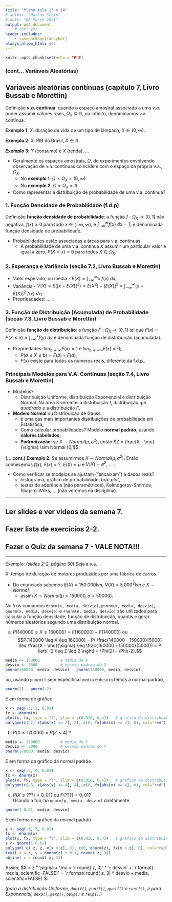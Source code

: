 ```yaml
---
title: "Plano Aula 13 e 14"
# author: "Markus Stein"
# date: "08 March 2021"
output: pdf_document
    # toc: yes
header-includes:
    - \usepackage{fancyhdr}
always_allow_html: yes
---
```

\addtolength{\headheight}{1.0cm}
\pagestyle{fancyplain} 
\lhead{\includegraphics[height=1.5cm]{logoIME.png}}
\rhead{\includegraphics[height=1.5cm]{logoEAD.png}}
\chead{UNIVERSIDADE FEDERAL DO RIO GRANDE DO SUL \\
INSTITUTO DE MATEMÁTICA E ESTATÍSTICA \\
DEPARTAMENTO DE ESTATÍSTICA \\
\vspace{0.3cm}
MAT02219 - Probabilidade e Estatística - 2021/2
}
\renewcommand{\headrulewidth}{0pt} 


```r
knitr::opts_chunk$set(echo = TRUE)
```

### (cont... Variáveis Aleatórias)
## Variáveis aleatórias contínuas (capítulo 7, Livro Bussab e Morettin)
Definição **$v.a.$ contínua**: quando o espaço amostral associado a uma $v.a.$ puder assumir valores reais, $\Omega_X \subseteq \mathbb{R}$, ou infinito, denominamos v.a. contínua.


**Exemplo 1**: $X$: duração de vida de um tipo de lâmpada, $X \in (0, \infty)$.
<!-- , $X \sim Normal(\mu, \sigma^2)$. $E(X) = \mu$.   -->

**Exemplo 2**: $X$: PIB do Brasil, $X \in \mathbb{R}$.
<!-- , $X \sim Normal(\mu, \sigma^2)$. $E(X) = \mu$.   -->

**Exemplo 3**: $Y$ (consumo) e $X$ (renda), ...
<!-- $E(Y) = \alpha + \beta X$.   -->

* Geralmente os espaços amostrais, $\Omega$, de experimentos envolvendo observação de v.a. contínuas coincidem com o espaço da própria v.a., $\Omega_X$.
    + No **exemplo 1**: $\Omega = \Omega_X = (0, \infty)$
    + No **exemplo 2**: $\Omega = \Omega_X = \mathbb{R}$

* Como representar a distribuição de probabilidade de uma v.a. contínua?

### 1. Função Densidade de Probabilidade  (f.d.p)
Definição **função densidade de probabilidade**: a função $f: \Omega_X \rightarrow  [0,1]$ não negativa, $f(x) \geq 0$  para todo $x \in (- \infty, \infty)$, e $\int_{- \infty}^{ \infty} f(x) \: dx = 1$, é denominada função densidade de probabilidade.

* Probabilidades estão associadas a áreas para v.a. contínuas.
    + A probabilidade de uma v.a. contínua $X$ assumir um particular valor é igual a zero, $P(X=x) = 0$ para todos $X \in \Omega_X$.

### 2. Esperança e Variância (seção 7.2, Livro Bussab e Morettin)
* Valor esperado, ou média - $E(X) = \int_{- \infty}^{ \infty} x \: f(x) \: dx$;
* Variância - $V(X) =  E \left\{ \left[ x - E(X) \right]^2 \right\} = E(X^2) - \left[ E(X) \right]^2 = \int_{- \infty}^{ \infty} \left[ x - E(X) \right]^2 \: f(x) \: dx$;
* Proprieadades: ... .

### 3. Função de Distribuição (Acumulada) de Probabilidade (seção 7.3, Livro Bussab e Morettin)
Definição **função de distribuição**: a função $F: \Omega_X \rightarrow  [0,1]$ tal que $F(x) = P(X \leq  x) = \int_{- \infty}^{x} f(y) \: dy$ é denominada funçao de distribuição (acumulada).

* Propriedades: $lim_{x \rightarrow \infty} F(x) = 1$ e $lim_{x \rightarrow - \infty} F(x) = 0$;
    + $P(a \leq X \leq b) = F(b) - F(a)$;
    + $F(x)$ existe para todos os números reais, diferente da f.d.p..

### Principais Modelos para V.A. Contínuas (seção 7.4, Livro Bussab e Morettin)
* Modelos?
    + Distribuição Uniforme, distribuição Exponencial e distribuição Normal. Na área 3 veremos a distribuição *t*, distribuição *qui quadrado* e a distribuição *F*.

* **Modelo Normal** ou Distribuição de Gauss:
    + é uma das mais importantes distribuições de probabilidade em Estatística;
    + Como calcular probabilidades? Modelo **normal padrão**, usando **valores tabelados**;
    + **Padronização**: se $X \sim Normal (\mu, \sigma^2)$, então $Z = \frac{X - \mu}{\sigma} \sim Normal (0,1)$.

**(... cont.) Exemplo 2**: Se assumirmos $X \sim Normal(\mu, \sigma^2)$. Então conhecemos $f(x)$, $F(x)=?$, $E(X) = \mu$ e $V(X) = \sigma^2$, ... .


* Como verificar se modelos se ajustam ("encaixam") a dados reais?
    + histograma, gráfico de probabilidade, *box-plot*, ...
    + testes de aderência (não paramétricos), Kolmogorov-Smirnov, Shapiro-Wilks, ... (não veremos na disciplina).

\vspace{0.5cm}

***
## Ler slides e ver vídeos da semana 7.
## Fazer lista de exercícios 2-2.
## Fazer o Quiz da semana 7 - VALE NOTA!!!
***  


<!-- Definição **A.A.S**: Seja $X_1, X_2, \ldots, X_n$ uma a.a.s. de tamanho $n$ de $X \sim f(x; \theta)$, então $X_1 \sim f(x; \theta)$, ..., $X_n \sim f(x; \theta)$ e $X_i$ e $X_j$ são independentes para todo $i \neq j$. -->

\vspace{0.5cm}

Exemplo: (*slides 2-2, página 30*) Seja a v.a.

$X:$ tempo de duração de motores produzidos por uma fábrica de carros. 

* Do enunciado sabemos $E(X) = 150.000 km$, $V(X)=5.000^2 km$ e $X \sim Normal$;
    + assim $X \sim Normal(\mu=150000, \sigma=50000)$.

No `R` os comandos `dnorm(x, media, desvio)`, `pnorm(x, media, desvio)`, `qnorm(x, media, desvio)` e `rnorm(n, media, desvio)` são utilizados para calcular a função densidade, função de distribuição, quantis e gerar números aleatórios segundo uma distribuição normal.

a. $P(140000 \leq X \leq 160000) = F(160000) - F(140000)$ ou
$$P(140000 \leq X \leq 160000) = P( \frac{140000 - 150000}{5000} \leq \frac{X - \mu}{\sigma} \leq \frac{160000 - 150000}{5000}) = P \left( -2 \leq Z \leq 2 \right) = \Phi(2) - \Phi(-2).$$

```r
media <- 150000         # media de X
desvio <- 5000          # desvio padrao de X
pnorm(160000, media, desvio) - pnorm(140000, media, desvio)
```
ou, usando `pnorm()` sem especificar `media` e `desvio` temos a normal padrão, 
```r
pnorm(2) - pnorm(-2)
```
E em forma de gráfico
```r
x <- seq(-3, 3, 0.01)
fx <- dnorm(x)
plot(x, fx, type = "l", ylim = c(0.016, 0.4))   # grafico da distribuicao de probabilidade
polygon(c(-2, x[abs(x) <= 2], 2), c(0, fx[abs(x) <= 2], 0), col="red")
```

b. $P(X \leq 170000) = P(Z \leq 4)$ ?
```r
media <- 150000         # media de X
desvio <- 5000          # desvio padrao de X
pnorm(170000, media, desvio)
```
E em forma de gráfico da normal padrão
```r
x <- seq(-3, 4, 0.01)
fx <- dnorm(x)
plot(x, fx, type = "l", ylim = c(0.016, 0.4))   # grafico da distribuicao de probabilidade
polygon(c(-3, x[abs(x) <= 4], 4), c(0, fx[abs(x) <= 4], 0), col="red")
```

c. $P(X \leq ???) = 0,01$? ou $F(???) = 0,01$?  
Usando a fun;'ao `qnorm(p, media, desvio)` diretamente

```r
qnorm(1-0.01, media, desvio)
```
E em forma de gráfico da normal padrão
```r
x <- seq(-3, 3, 0.01)
fx <- dnorm(x)
plot(x, fx, type = "l", ylim = c(0.016, 0.4))   # grafico da distribuicao de probabilidade
z <- qnorm(1-0.01)
polygon( c( z, z, x[x > z], 3), c(0, dnorm(z), fx[x > z], 0), col="red")
text( x = z, y = dnorm(z) + 0.1, round( z, 3))
abline( v = round( z, 3))
```
Assim, $X = z * \sigma + \mu = `r round( z, 3)` * `r desvio` + `r format( media, scientific=FALSE)` = `r format( round( z, 3) * desvio + media, scientific=FALSE)`$.

(*para a distribuição Uniforme, `dunif()`, `punif()`, `qunif()` e `runif()`, e para Exponencial, `dexp()`, `pexp()`, `qexp()` e `rexp()`*.)